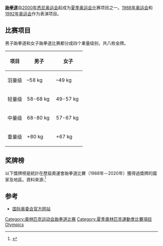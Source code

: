 {{Infobox Olympic sport
|sport = 跆拳道
|image = taekwondo pictogram.svg
|size = 150
|menevents = 4
|womenevents = 4
}}
'''[[跆拳道|跆拳道]]'''自[[2000年夏季奥林匹克运动会|2000年悉尼奥运会]]起成为[[夏季奥运会|夏季奥运会]]比赛项目之一。[[1988年夏季奥林匹克运动会|1988年奥运会]]和[[1992年夏季奥林匹克运动会|1992年奥运会]]作为表演项目。

== 比赛项目 ==
男子跆拳道和女子跆拳道比赛都分成四个重量级别，共八枚金牌。

{| class="wikitable" style="text-align:center"
|-
! 项目 ||width=80| 男子 ||width=80| 女子
|-
|align=left| 羽量级|| –58 kg || –49 kg
|-
|align=left|轻量级|| 58-68 kg || 49-57 kg
|-
|align=left|中量级|| 68-80 kg || 57-67 kg
|-
|align=left|重量级|| +80 kg || +67 kg
|}

== 奖牌榜 ==
以下獎牌榜是統計在歷屆奧運會跆拳道比賽（1988年－2020年）獲得過獎牌的國家及地區。資料來源:<ref name=rio>{{cite web |url=http://www.olympedia.org/sports/TKW |title=Taekwondo |website=olympedia.org |access-date=2021-07-20 |archive-date=2022-04-12 |archive-url=https://web.archive.org/web/20220412082556/http://www.olympedia.org/sports/TKW |dead-url=no }}</ref>

{{Medals table
 | caption        = 
 | host           = 
 | flag_template  = flagIOCteam
 | event          = 
 | team           = 
 | gold_KOR = 12 | silver_KOR = 3 | bronze_KOR = 7
 | gold_CHN = 7 | silver_CHN = 1 | bronze_CHN = 3
 | gold_USA = 3 | silver_USA = 2 | bronze_USA = 5
 | gold_MEX = 2 | silver_MEX = 2 | bronze_MEX = 3
 | gold_TPE = 2 | silver_TPE = 1 | bronze_TPE = 6
 | gold_GBR = 2 | silver_GBR = 3 | bronze_GBR = 4
 | gold_IRI = 2 | silver_IRI = 1 | bronze_IRI = 3
 | gold_1 = 2 | silver_1 = 1 | bronze_1 = 1 | name_1 = {{flagIOC|ROC|2020 Summer}}
 | gold_ESP = 1 | silver_ESP = 5 | bronze_ESP = 1
 | gold_TUR = 1 | silver_TUR = 3 | bronze_TUR = 5
 | gold_GRE = 1 | silver_GRE = 3 | bronze_GRE = 0
 | gold_CUB = 1 | silver_CUB = 2 | bronze_CUB = 3
 | gold_ITA = 2 | silver_ITA = 1 | bronze_ITA = 1
 | gold_AUS = 1 | silver_AUS = 1 | bronze_AUS = 0
 | gold_SRB = 2 | silver_SRB = 1 | bronze_SRB = 1
 | gold_AZE = 1 | silver_AZE = 0 | bronze_AZE = 2
 | gold_CIV = 1 | silver_CIV = 0 | bronze_CIV = 2
 | gold_ARG = 1 | silver_ARG = 0 | bronze_ARG = 0
 | gold_JOR = 1 | silver_JOR = 1 | bronze_JOR = 0
 | gold_FRA = 0 | silver_FRA = 3 | bronze_FRA = 5
 | gold_THA = 1 | silver_THA = 2 | bronze_THA = 3
 | gold_RUS = 0 | silver_RUS = 2 | bronze_RUS = 2
 | gold_NOR = 0 | silver_NOR = 2 | bronze_NOR = 0
 | gold_CAN = 0 | silver_CAN = 1 | bronze_CAN = 1
 | gold_DOM = 0 | silver_DOM = 1 | bronze_DOM = 1
 | gold_GER = 0 | silver_GER = 1 | bronze_GER = 1
 | gold_GAB = 0 | silver_GAB = 1 | bronze_GAB = 0
 | gold MKD = 0 | silver MKD = 1 | bronze MKD = 0
 | gold_NIG = 0 | silver_NIG = 1 | bronze_NIG = 0
 | gold_VIE = 0 | silver_VIE = 1 | bronze_VIE = 0
 | gold_CRO = 1 | silver_CRO = 0 | bronze_CRO = 4
 | gold_AFG = 0 | silver_AFG = 0 | bronze_AFG = 2
 | gold_BRA = 0 | silver_BRA = 0 | bronze_BRA = 2
 | gold_EGY = 0 | silver_EGY = 0 | bronze_EGY = 4
 | gold_VEN = 0 | silver_VEN = 0 | bronze_VEN = 2
 | gold_COL = 0 | silver_COL = 0 | bronze_COL = 1
 | gold_JPN = 0 | silver_JPN = 0 | bronze_JPN = 1
 | gold_KAZ = 0 | silver_KAZ = 0 | bronze_KAZ = 1
 | gold_NGR = 0 | silver_NGR = 0 | bronze_NGR = 1
 | gold_TUN = 0 | silver_TUN = 1 | bronze_TUN = 1
 | gold_UZB = 1 | silver_UZB = 0 | bronze_UZB = 0
 | gold_ISR = 0 | silver_ISR = 0 | bronze_ISR = 1
 | gold_MKD = 0 | silver_MKD = 1 | bronze_MKD = 0
 

}}

== 参考 ==
* [http://www.olympic.org 国际奥委会官方网站] {{Wayback|url=http://www.olympic.org/ |date=20060820030213 }}{{En}}{{Fr}}

{{奥林匹克运动会跆拳道比赛}}
{{奥运会比赛项目}}

[[Category:奥林匹克运动会跆拳道比赛|Category:奥林匹克运动会跆拳道比赛]]
[[Category:夏季奧林匹克運動會比賽項目|Category:夏季奧林匹克運動會比賽項目]]
[[Category:綜合運動會跆拳道比賽|Olympics]]